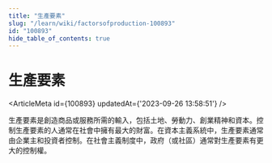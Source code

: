```yaml
---
title: "生產要素"
slug: "/learn/wiki/factorsofproduction-100893"
id: "100893"
hide_table_of_contents: true
---
```



# 生產要素

<ArticleMeta id={100893} updatedAt={'2023-09-26 13:58:51'} />
<div className='border-solid border-b border-t-0 my-4 border-[var(--ifm-color-gray-300)]' />

生產要素是創造商品或服務所需的輸入，包括土地、勞動力、創業精神和資本。控制生產要素的人通常在社會中擁有最大的財富。在資本主義系統中，生產要素通常由企業主和投資者控制。在社會主義制度中，政府（或社區）通常對生產要素有更大的控制權。
